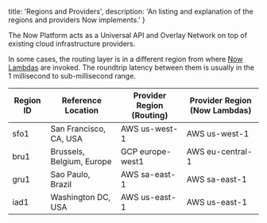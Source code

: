 
  title: 'Regions and Providers',
  description: 'An listing and explanation of the regions and providers Now implements.'
}

The Now Platform acts as a Universal API and Overlay Network on top of existing cloud infrastructure providers.

In some cases, the routing layer is in a different region from where [Now Lambdas](/docs/v2/deployments/concepts/lambdas) are invoked. The roundtrip latency between them is usually in the 1 millisecond to sub-millisecond range.

| Region ID | Reference Location | Provider Region (Routing) | Provider Region (Now Lambdas) |
|--|--|--|--|
| sfo1 | San Francisco, CA, USA | AWS us-west-1 | AWS us-west-1 |
| bru1 | Brussels, Belgium, Europe | GCP europe-west1 | AWS eu-central-1 |
| gru1 | Sao Paulo, Brazil | AWS sa-east-1 | AWS sa-east-1 |
| iad1 | Washington DC, USA | AWS us-east-1 | AWS us-east-1 |

